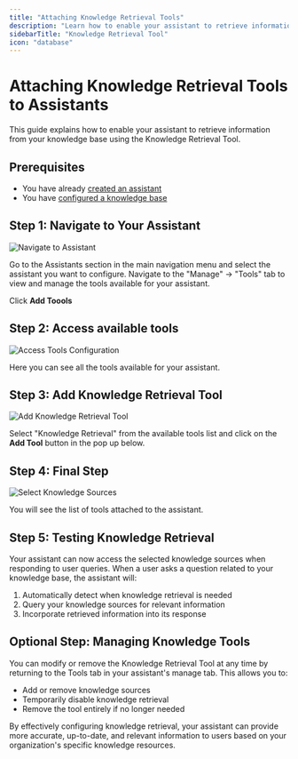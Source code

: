 ```yaml
---
title: "Attaching Knowledge Retrieval Tools"
description: "Learn how to enable your assistant to retrieve information from your knowledge base"
sidebarTitle: "Knowledge Retrieval Tool"
icon: "database"
---
```


# Attaching Knowledge Retrieval Tools to Assistants 

This guide explains how to enable your assistant to retrieve information from your knowledge base using the Knowledge Retrieval Tool.

## Prerequisites

- You have already [created an assistant](/assistants/create_assistant)
- You have [configured a knowledge base](/assistants/add-knowledge)

## Step 1: Navigate to Your Assistant

![Navigate to Assistant](/images/create_assistant/add_knowledge_retrieval_tool_assistant_1.png)

Go to the Assistants section in the main navigation menu and select the assistant you want to configure.
Navigate to the "Manage" -> "Tools" tab to view and manage the tools available for your assistant.

Click **Add Toools**

## Step 2: Access available tools

![Access Tools Configuration](/images/create_assistant/add_knowledge_retrieval_tool_assistant_2.png)

Here you can see all the tools available for your assistant.

## Step 3: Add Knowledge Retrieval Tool

![Add Knowledge Retrieval Tool](/images/create_assistant/add_knowledge_retrieval_tool_assistant_3.png)

Select "Knowledge Retrieval" from the available tools list and click on the **Add Tool** button in the pop up below.

## Step 4: Final Step

![Select Knowledge Sources](/images/create_assistant/add_knowledge_retrieval_tool_assistant_4.png)

You will see the list of tools attached to the assistant. 

## Step 5: Testing Knowledge Retrieval

Your assistant can now access the selected knowledge sources when responding to user queries. When a user asks a question related to your knowledge base, the assistant will:

1. Automatically detect when knowledge retrieval is needed
2. Query your knowledge sources for relevant information
3. Incorporate retrieved information into its response

## Optional Step: Managing Knowledge Tools

You can modify or remove the Knowledge Retrieval Tool at any time by returning to the Tools tab in your assistant's manage tab. This allows you to:

- Add or remove knowledge sources
- Temporarily disable knowledge retrieval
- Remove the tool entirely if no longer needed

By effectively configuring knowledge retrieval, your assistant can provide more accurate, up-to-date, and relevant information to users based on your organization's specific knowledge resources.